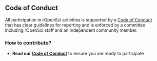 ## Code of Conduct {#conduct}

All participation in rOpenSci activities is supported by a [Code of Conduct](https://ropensci.org/code-of-conduct) that has clear guidelines for reporting and is enforced by a committee including rOpenSci staff and an independent community member.

### How to contribute?  {#how-to-contribute}

*   **Read our [Code of Conduct ](https://ropensci.org/code-of-conduct/)** to ensure you are ready to participate